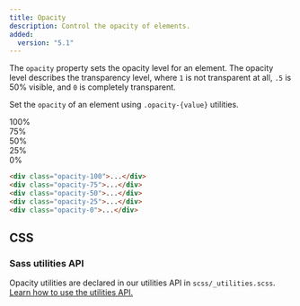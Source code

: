 ```yaml
---
title: Opacity
description: Control the opacity of elements.
added:
  version: "5.1"
---
```


The `opacity` property sets the opacity level for an element. The opacity level describes the transparency level, where `1` is not transparent at all, `.5` is 50% visible, and `0` is completely transparent.

Set the `opacity` of an element using `.opacity-{value}` utilities.

<div class="bd-example d-sm-flex">
  <div class="opacity-100 p-3 m-2 bg-primary text-light fw-bold rounded">100%</div>
  <div class="opacity-75 p-3 m-2 bg-primary text-light fw-bold rounded">75%</div>
  <div class="opacity-50 p-3 m-2 bg-primary text-light fw-bold rounded">50%</div>
  <div class="opacity-25 p-3 m-2 bg-primary text-light fw-bold rounded">25%</div>
  <div class="opacity-0 p-3 m-2 bg-primary text-light fw-bold rounded">0%</div>
</div>

```html
<div class="opacity-100">...</div>
<div class="opacity-75">...</div>
<div class="opacity-50">...</div>
<div class="opacity-25">...</div>
<div class="opacity-0">...</div>
```

## CSS

### Sass utilities API

Opacity utilities are declared in our utilities API in `scss/_utilities.scss`. [Learn how to use the utilities API.]([[docsref:/utilities/api#using-the-api]])

<ScssDocs name="utils-opacity" file="scss/_utilities.scss" />
